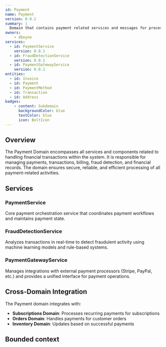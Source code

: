 ```yaml
---
id: Payment
name: Payment
version: 0.0.1
summary: |
  Domain that contains payment related services and messages for processing financial transactions.
owners:
    - dboyne
services:
  - id: PaymentService
    version: 0.0.1
  - id: FraudDetectionService
    version: 0.0.1
  - id: PaymentGatewayService
    version: 0.0.1
entities:
  - id: Invoice
  - id: Payment
  - id: PaymentMethod
  - id: Transaction
  - id: Address
badges:
    - content: Subdomain
      backgroundColor: blue
      textColor: blue
      icon: BoltIcon
---
```


## Overview

The Payment Domain encompasses all services and components related to handling financial transactions within the system. It is responsible for managing payments, transactions, billing, fraud detection, and financial records. The domain ensures secure, reliable, and efficient processing of all payment-related activities.

## Services

### PaymentService
Core payment orchestration service that coordinates payment workflows and maintains payment state.

### FraudDetectionService
Analyzes transactions in real-time to detect fraudulent activity using machine learning models and rule-based systems.

### PaymentGatewayService
Manages integrations with external payment processors (Stripe, PayPal, etc.) and provides a unified interface for payment operations.

## Cross-Domain Integration

The Payment domain integrates with:

- **Subscriptions Domain**: Processes recurring payments for subscriptions
- **Orders Domain**: Handles payments for customer orders
- **Inventory Domain**: Updates based on successful payments

## Bounded context

<NodeGraph mode="full" />

<MessageTable format="all" limit={6} />
